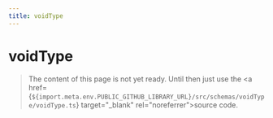 ```yaml
---
title: voidType
---
```


# voidType

> The content of this page is not yet ready. Until then just use the <a href={`${import.meta.env.PUBLIC_GITHUB_LIBRARY_URL}/src/schemas/voidType/voidType.ts`} target="\_blank" rel="noreferrer">source code</a>.

